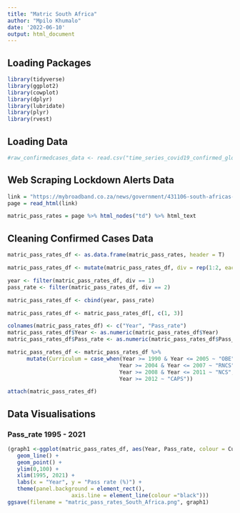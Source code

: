 ```yaml
---
title: "Matric South Africa"
author: "Mpilo Khumalo"
date: '2022-06-10'
output: html_document
---
```


## Loading Packages

```r

library(tidyverse)
library(ggplot2)
library(cowplot)
library(dplyr)
library(lubridate)
library(plyr)
library(rvest)

```

## Loading Data

```r

#raw_confirmedcases_data <- read.csv("time_series_covid19_confirmed_global.csv", sep = ",", header = T)

```

## Web Scraping Lockdown Alerts Data

```r

link = "https://mybroadband.co.za/news/government/431106-south-africas-matric-pass-rate-official-vs-real-from-1995-to-2021.html"
page = read_html(link)

matric_pass_rates = page %>% html_nodes("td") %>% html_text

```

## Cleaning Confirmed Cases Data

```r

matric_pass_rates_df <- as.data.frame(matric_pass_rates, header = T)

matric_pass_rates_df <- mutate(matric_pass_rates_df, div = rep(1:2, each = 1, times = 27))

year <- filter(matric_pass_rates_df, div == 1)
pass_rate <- filter(matric_pass_rates_df, div == 2)

matric_pass_rates_df <- cbind(year, pass_rate)

matric_pass_rates_df <- matric_pass_rates_df[, c(1, 3)]

colnames(matric_pass_rates_df) <- c("Year", "Pass_rate")
matric_pass_rates_df$Year <- as.numeric(matric_pass_rates_df$Year)
matric_pass_rates_df$Pass_rate <- as.numeric(matric_pass_rates_df$Pass_rate)

matric_pass_rates_df <- matric_pass_rates_df %>% 
      mutate(Curriculum = case_when(Year >= 1990 & Year <= 2005 ~ "OBE",
                                   Year >= 2004 & Year <= 2007 ~ "RNCS",
                                   Year >= 2008 & Year <= 2011 ~ "NCS",
                                   Year >= 2012 ~ "CAPS"))

attach(matric_pass_rates_df)

```


## Data Visualisations

### Pass_rate 1995 - 2021

```r
(graph1 <-ggplot(matric_pass_rates_df, aes(Year, Pass_rate, colour = Curriculum)) + 
   geom_line() + 
   geom_point() +
   ylim(0,100) + 
   xlim(1995, 2021) + 
   labs(x = "Year", y = "Pass rate (%)") + 
   theme(panel.background = element_rect(),
                    axis.line = element_line(colour ="black")))
ggsave(filename = "matric_pass_rates_South_Africa.png", graph1)

```
